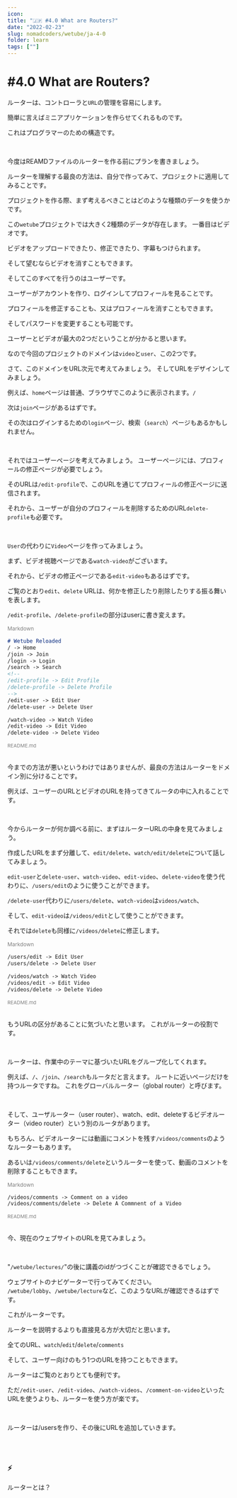```yaml
---
icon: 
title: "🇯🇵 #4.0 What are Routers?"
date: "2022-02-23"
slug: nomadcoders/wetube/ja-4-0
folder: learn
tags: [""]
---
```


# #4.0 What are Routers?


ルーターは、コントローラと`URL`の管理を容易にします。

簡単に言えばミニアプリケーションを作らせてくれるものです。

これはプログラマーのための構造です。

<br />

今度はREAMDファイルのルーターを作る前にプランを書きましょう。

ルーターを理解する最良の方法は、自分で作ってみて、プロジェクトに適用してみることです。

プロジェクトを作る際、まず考えるべきことはどのような種類のデータを使うかです。

この`wetube`プロジェクトでは大きく2種類のデータが存在します。 一番目はビデオです。

ビデオをアップロードできたり、修正できたり、字幕もつけられます。

そして望むならビデオを消すこともできます。

そしてこのすべてを行うのはユーザーです。

ユーザーがアカウントを作り、ログインしてプロフィールを見ることです。

プロフィールを修正することも、又はプロフィールを消すこともできます。

そしてパスワードを変更することも可能です。

ユーザーとビデオが最大の2つだということが分かると思います。

なので今回のプロジェクトのドメインは`video`と`user`、この2つです。

さて、このドメインをURL次元で考えてみましょう。 そしてURLをデザインしてみましょう。

例えば、`home`ページは普通、ブラウザでこのように表示されます。`/`

次は`join`ページがあるはずです。

その次はログインするための`login`ページ、検索（`search`）ページもあるかもしれません。

<br />

それではユーザーページを考えてみましょう。 ユーザーページには、プロフィールの修正ページが必要でしょう。

そのURLは`/edit-profile`で、このURLを通じてプロフィールの修正ページに送信されます。

それから、ユーザーが自分のプロフィールを削除するためのURL`delete-profile`も必要です。

<br />

`User`の代わりに`Video`ページを作ってみましょう。

まず、ビデオ視聴ページである`watch-video`がございます。

それから、ビデオの修正ページである`edit-video`もあるはずです。

ご覧のとおり`edit`、`delete` URLは、何かを修正したり削除したりする振る舞いを表します。

`/edit-profile`、`/delete-profile`の部分はuserに書き変えます。

<div style="color:gray; font-size:12px;">Markdown</div>

```markdown
# Wetube Reloaded
/ -> Home
/join -> Join
/login -> Login
/search -> Search
<!-- 
/edit-profile -> Edit Profile
/delete-profile -> Delete Profile
-->
/edit-user -> Edit User
/delete-user -> Delete User

/watch-video -> Watch Video
/edit-video -> Edit Video
/delete-video -> Delete Video
```

<div style="color:gray; font-size:11px;">README.md</div>  

<br />

今までの方法が悪いというわけではありませんが、最良の方法はルーターをドメイン別に分けることです。

例えば、ユーザーのURLとビデオのURLを持ってきてルータの中に入れることです。

<br />

今からルーターが何か調べる前に、まずはルーターURLの中身を見てみましょう。

作成したURLをまず分離して、`edit/delete`、`watch/edit/delete`について話してみましょう。

`edit-user`と`delete-user`、`watch-video`、`edit-video`、`delete-video`を使う代わりに、`/users/edit`のように使うことができます。

`/delete-user`代わりに`/users/delete`、`watch-video`は`videos/watch`、

そして、`edit-video`は`/videos/edit`として使うことができます。

それでは`delete`も同様に`/videos/delete`に修正します。

<div style="color:gray; font-size:12px;">Markdown</div>

```markdown
/users/edit -> Edit User
/users/delete -> Delete User

/videos/watch -> Watch Video
/videos/edit -> Edit Video
/videos/delete -> Delete Video
```

<div style="color:gray; font-size:11px;">README.md</div> 

<br />

もうURLの区分があることに気づいたと思います。 これがルーターの役割です。

<br />

ルーターは、作業中のテーマに基づいたURLをグループ化してくれます。

例えば、`/`、`/join`、`/search`もルータだと言えます。 ルートに近いページだけを持つルータですね。 これをグローバルルーター（global router）と呼びます。

<br />

そして、ユーザルーター（user router）、watch、edit、deleteするビデオルーター（video router）という別のルータがあります。

もちろん、ビデオルーターには動画にコメントを残す`/videos/comments`のようなルーターもあります。

あるいは`/videos/comments/delete`というルーターを使って、動画のコメントを削除することもできます。

<div style="color:gray; font-size:12px;">Markdown</div>

```markdown
/videos/comments -> Comment on a video
/videos/comments/delete -> Delete A Commnent of a Video
```

<div style="color:gray; font-size:11px;">README.md</div> 

<br />

今、現在のウェブサイトのURLを見てみましょう。

<br />

"`/wetube/lectures/`"の後に講義のidがつづくことが確認できるでしょう。

ウェブサイトのナビゲーターで行ってみてください。 `/wetube/lobby`、`/wetube/lecture`など、このようなURLが確認できるはずです。

これがルーターです。

ルーターを説明するよりも直接見る方が大切だと思います。

全てのURL、`watch`/`edit`/`delete`/`comments`

そして、ユーザー向けのもう1つのURLを持つこともできます。

ルーターはご覧のとおりとても便利です。

ただ`/edit-user`、`/edit-video`、`/watch-videos`、`/comment-on-video`といったURLを使うよりも、ルーターを使う方が楽です。

<br />

ルーターは/usersを作り、その後にURLを追加していきます。

<br />

<br />

### ⚡️

ルーターとは？
